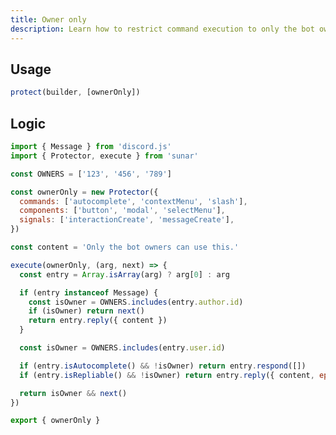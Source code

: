 ```yaml
---
title: Owner only
description: Learn how to restrict command execution to only the bot owner using middleware in Sunar. This guide provides examples to enforce owner-only access.
---
```


## Usage

```js
protect(builder, [ownerOnly])
```

## Logic

```js
import { Message } from 'discord.js'
import { Protector, execute } from 'sunar'

const OWNERS = ['123', '456', '789']

const ownerOnly = new Protector({
  commands: ['autocomplete', 'contextMenu', 'slash'],
  components: ['button', 'modal', 'selectMenu'],
  signals: ['interactionCreate', 'messageCreate'],
})

const content = 'Only the bot owners can use this.'

execute(ownerOnly, (arg, next) => {
  const entry = Array.isArray(arg) ? arg[0] : arg

  if (entry instanceof Message) {
    const isOwner = OWNERS.includes(entry.author.id)
    if (isOwner) return next()
    return entry.reply({ content })
  }

  const isOwner = OWNERS.includes(entry.user.id)

  if (entry.isAutocomplete() && !isOwner) return entry.respond([])
  if (entry.isRepliable() && !isOwner) return entry.reply({ content, ephemeral: true })

  return isOwner && next()
})

export { ownerOnly }
```
